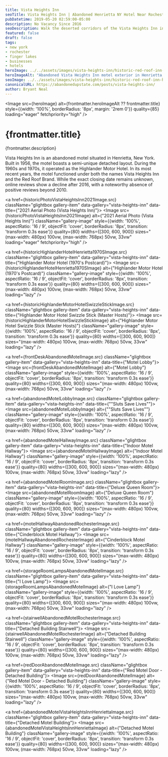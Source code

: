 ```yaml
---
title: Vista Heights Inn
seoTitle: Vista Heights Inn | Abandoned Henrietta NY Hotel Near Rochester
pubDatetime: 2019-05-20 02:59:00-05:00
description: No Vacancy Since 2016
seoDescription: Walk the deserted corridors of the Vista Heights Inn in Henrietta, New York, a shuttered Red Roof Inn that closed in 2016 and now rests in eerie silence.
featured: false
draft: false
tags:
- new york
- rochester
- finger lakes
- businesses
- hotels
heroImage: ../../assets/images/vista-heights-inn/historic-red-roof-inn-henrietta-vista-heights-inn.jpg
heroImageAlt: "Abandoned Vista Heights Inn motel exterior in Henrietta, New York"
seoImage: ../../assets/images/vista-heights-inn/historic-red-roof-inn-henrietta-vista-heights-inn.jpg
canonicalURL: https://abandonedupstate.com/posts/vista-heights-inn/
author: Bryant Neal
---
```





<Image 
  src={heroImage} 
  alt={frontmatter.heroImageAlt ?? frontmatter.title}
  style={{width: '100%', borderRadius: '8px', margin: '2rem 0'}}
  quality={85}
  loading="eager"
  fetchpriority="high"
/>

# {frontmatter.title}
<p className="post-tagline" style={{ color: "#b9975c" }}>{frontmatter.description}</p>

Vista Heights Inn is an abandoned motel situated in Henrietta, New York. Built in 1956, the motel boasts a semi-unique detached layout. During the 1960s and 1970s, it operated as the Highlander Motor Hotel. In its most recent years, the motel functioned under both the names Vista Heights Inn and the Red Roof Brand. While the exact closing date remains unknown, online reviews show a decline after 2016, with a noteworthy absence of positive reviews beyond 2010.


<div className="gallery gallery--two">

<a href={historicPhotoVistaHeightsInn2021Image.src} className="glightbox gallery-item" data-gallery="vista-heights-inn" data-title={"2021 Aerial Photo (Vista Heights Inn)"}>
  <Image 
    src={historicPhotoVistaHeightsInn2021Image} 
    alt={"2021 Aerial Photo (Vista Heights Inn)"}
    className="gallery-image" 
    style={{width: '100%', aspectRatio: '16 / 9', objectFit: 'cover', borderRadius: '8px', transition: 'transform 0.3s ease'}}
    quality={80}
    widths={[300, 600, 900]}
    sizes="(max-width: 480px) 100vw, (max-width: 768px) 50vw, 33vw"
    loading="eager"
    fetchpriority="high"
  />
</a>

<a href={historicHighlanderHotelHenrietta1970SImage.src} className="glightbox gallery-item" data-gallery="vista-heights-inn" data-title={"Highlander Motor Hotel (1970's Postcard)"}>
  <Image 
    src={historicHighlanderHotelHenrietta1970SImage} 
    alt={"Highlander Motor Hotel (1970's Postcard)"}
    className="gallery-image" 
    style={{width: '100%', aspectRatio: '16 / 9', objectFit: 'cover', borderRadius: '8px', transition: 'transform 0.3s ease'}}
    quality={80}
    widths={[300, 600, 900]}
    sizes="(max-width: 480px) 100vw, (max-width: 768px) 50vw, 33vw"
    loading="lazy"
  />
</a>

<a href={historicHighlanderMotorHotelSwizzleStickImage.src} className="glightbox gallery-item" data-gallery="vista-heights-inn" data-title={"Highlander Motor Hotel Swizzle Stick (Master Hosts)"}>
  <Image 
    src={historicHighlanderMotorHotelSwizzleStickImage} 
    alt={"Highlander Motor Hotel Swizzle Stick (Master Hosts)"}
    className="gallery-image" 
    style={{width: '100%', aspectRatio: '16 / 9', objectFit: 'cover', borderRadius: '8px', transition: 'transform 0.3s ease'}}
    quality={80}
    widths={[300, 600, 900]}
    sizes="(max-width: 480px) 100vw, (max-width: 768px) 50vw, 33vw"
    loading="lazy"
  />
</a>

<a href={frontDeskAbandonedMotelImage.src} className="glightbox gallery-item" data-gallery="vista-heights-inn" data-title={"Motel Lobby"}>
  <Image 
    src={frontDeskAbandonedMotelImage} 
    alt={"Motel Lobby"}
    className="gallery-image" 
    style={{width: '100%', aspectRatio: '16 / 9', objectFit: 'cover', borderRadius: '8px', transition: 'transform 0.3s ease'}}
    quality={80}
    widths={[300, 600, 900]}
    sizes="(max-width: 480px) 100vw, (max-width: 768px) 50vw, 33vw"
    loading="lazy"
  />
</a>

<a href={abandonedMotelLobbyImage.src} className="glightbox gallery-item" data-gallery="vista-heights-inn" data-title={"\"Sluts Save Lives\""}>
  <Image 
    src={abandonedMotelLobbyImage} 
    alt={"\"Sluts Save Lives\""}
    className="gallery-image" 
    style={{width: '100%', aspectRatio: '16 / 9', objectFit: 'cover', borderRadius: '8px', transition: 'transform 0.3s ease'}}
    quality={80}
    widths={[300, 600, 900]}
    sizes="(max-width: 480px) 100vw, (max-width: 768px) 50vw, 33vw"
    loading="lazy"
  />
</a>

<a href={abandonedMotelHallwayImage.src} className="glightbox gallery-item" data-gallery="vista-heights-inn" data-title={"Indoor Motel Hallway"}>
  <Image 
    src={abandonedMotelHallwayImage} 
    alt={"Indoor Motel Hallway"}
    className="gallery-image" 
    style={{width: '100%', aspectRatio: '16 / 9', objectFit: 'cover', borderRadius: '8px', transition: 'transform 0.3s ease'}}
    quality={80}
    widths={[300, 600, 900]}
    sizes="(max-width: 480px) 100vw, (max-width: 768px) 50vw, 33vw"
    loading="lazy"
  />
</a>

<a href={abandonedMotelRoomImage.src} className="glightbox gallery-item" data-gallery="vista-heights-inn" data-title={"Deluxe Queen Room"}>
  <Image 
    src={abandonedMotelRoomImage} 
    alt={"Deluxe Queen Room"}
    className="gallery-image" 
    style={{width: '100%', aspectRatio: '16 / 9', objectFit: 'cover', borderRadius: '8px', transition: 'transform 0.3s ease'}}
    quality={80}
    widths={[300, 600, 900]}
    sizes="(max-width: 480px) 100vw, (max-width: 768px) 50vw, 33vw"
    loading="lazy"
  />
</a>

<a href={motelHallwayAbandonedRochesterImage.src} className="glightbox gallery-item" data-gallery="vista-heights-inn" data-title={"Cinderblock Motel Hallway"}>
  <Image 
    src={motelHallwayAbandonedRochesterImage} 
    alt={"Cinderblock Motel Hallway"}
    className="gallery-image" 
    style={{width: '100%', aspectRatio: '16 / 9', objectFit: 'cover', borderRadius: '8px', transition: 'transform 0.3s ease'}}
    quality={80}
    widths={[300, 600, 900]}
    sizes="(max-width: 480px) 100vw, (max-width: 768px) 50vw, 33vw"
    loading="lazy"
  />
</a>

<a href={storageRoomLampsAbandonedMotelImage.src} className="glightbox gallery-item" data-gallery="vista-heights-inn" data-title={"I Love Lamp"}>
  <Image 
    src={storageRoomLampsAbandonedMotelImage} 
    alt={"I Love Lamp"}
    className="gallery-image" 
    style={{width: '100%', aspectRatio: '16 / 9', objectFit: 'cover', borderRadius: '8px', transition: 'transform 0.3s ease'}}
    quality={80}
    widths={[300, 600, 900]}
    sizes="(max-width: 480px) 100vw, (max-width: 768px) 50vw, 33vw"
    loading="lazy"
  />
</a>

<a href={stairwellAbandonedMotelRochesterImage.src} className="glightbox gallery-item" data-gallery="vista-heights-inn" data-title={"Detached Building Stairwell"}>
  <Image 
    src={stairwellAbandonedMotelRochesterImage} 
    alt={"Detached Building Stairwell"}
    className="gallery-image" 
    style={{width: '100%', aspectRatio: '16 / 9', objectFit: 'cover', borderRadius: '8px', transition: 'transform 0.3s ease'}}
    quality={80}
    widths={[300, 600, 900]}
    sizes="(max-width: 480px) 100vw, (max-width: 768px) 50vw, 33vw"
    loading="lazy"
  />
</a>

<a href={redDoorAbandonedMotelImage.src} className="glightbox gallery-item" data-gallery="vista-heights-inn" data-title={"Red Motel Door - Detached Building"}>
  <Image 
    src={redDoorAbandonedMotelImage} 
    alt={"Red Motel Door - Detached Building"}
    className="gallery-image" 
    style={{width: '100%', aspectRatio: '16 / 9', objectFit: 'cover', borderRadius: '8px', transition: 'transform 0.3s ease'}}
    quality={80}
    widths={[300, 600, 900]}
    sizes="(max-width: 480px) 100vw, (max-width: 768px) 50vw, 33vw"
    loading="lazy"
  />
</a>

<a href={abandonedMotelVistaHeightsInnHenriettaImage.src} className="glightbox gallery-item" data-gallery="vista-heights-inn" data-title={"Detached Motel Building"}>
  <Image 
    src={abandonedMotelVistaHeightsInnHenriettaImage} 
    alt={"Detached Motel Building"}
    className="gallery-image" 
    style={{width: '100%', aspectRatio: '16 / 9', objectFit: 'cover', borderRadius: '8px', transition: 'transform 0.3s ease'}}
    quality={80}
    widths={[300, 600, 900]}
    sizes="(max-width: 480px) 100vw, (max-width: 768px) 50vw, 33vw"
    loading="lazy"
  />
</a>

</div>

